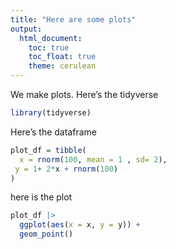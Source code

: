 ```yaml
---
title: "Here are some plots"
output: 
  html_document:
    toc: true
    toc_float: true
    theme: cerulean
---
```



We make plots.
Here's the tidyverse
```r
library(tidyverse)
```

Here's the dataframe

```r
plot_df = tibble(
  x = rnorm(100, mean = 1 , sd= 2),
 y = 1+ 2*x + rnorm(100)
)
```

here is the plot
```r
plot_df |>
  ggplot(aes(x = x, y = y)) +
  geom_point()
```

